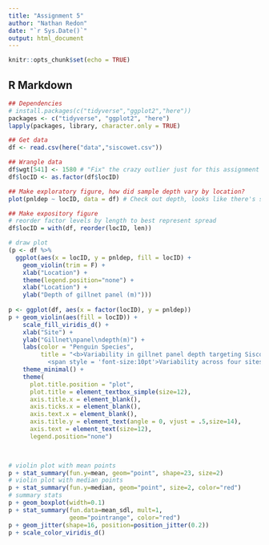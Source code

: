 ```yaml
---
title: "Assignment 5"
author: "Nathan Redon"
date: "`r Sys.Date()`"
output: html_document
---
```


```r
knitr::opts_chunk$set(echo = TRUE)
```

## R Markdown
```r
## Dependencies
# install.packages(c("tidyverse","ggplot2","here"))
packages <- c("tidyverse", "ggplot2", "here")
lapply(packages, library, character.only = TRUE)

## Get data
df <- read.csv(here("data","siscowet.csv"))

## Wrangle data
df$wgt[541] <- 1580 # "Fix" the crazy outlier just for this assignment
df$locID <- as.factor(df$locID)

## Make exploratory figure, how did sample depth vary by location?
plot(pnldep ~ locID, data = df) # Check out depth, looks like there's some variability

## Make expository figure
# reorder factor levels by length to best represent spread
df$locID = with(df, reorder(locID, len))

# draw plot
(p <- df %>%
  ggplot(aes(x = locID, y = pnldep, fill = locID) + 
    geom_violin(trim = F) +
    xlab("Location") +
    theme(legend.position="none") +
    xlab("Location") +
    ylab("Depth of gillnet panel (m)")))
  
p <- ggplot(df, aes(x = factor(locID), y = pnldep))
p + geom_violin(aes(fill = locID)) +
    scale_fill_viridis_d() +
    xlab("Site") +
    ylab("Gillnet\npanel\ndepth(m)") +
    labs(color = "Penguin Species",
         title = "<b>Variability in gillnet panel depth targeting Siscowet Lake Trout in Lake Superior</b><br>
           <span style = 'font-size:10pt'>Variability across four sites, <span       style='color:#410155'>Grand Marais</span>, <span style='color:#3A6890'>Deer Park </span>, <span style='color:#4DB777'>Blind Sucker</span>, and <span style='color:#FAE600'>Little Lake Harbor</span>.</span>")+
    theme_minimal() + 
    theme(
      plot.title.position = "plot",
      plot.title = element_textbox_simple(size=12),
      axis.title.x = element_blank(),
      axis.ticks.x = element_blank(),
      axis.text.x = element_blank(),
      axis.title.y = element_text(angle = 0, vjust = .5,size=14),
      axis.text = element_text(size=12),
      legend.position="none")

  

# violin plot with mean points
p + stat_summary(fun.y=mean, geom="point", shape=23, size=2)
# violin plot with median points
p + stat_summary(fun.y=median, geom="point", size=2, color="red")
# summary stats
p + geom_boxplot(width=0.1)
p + stat_summary(fun.data=mean_sdl, mult=1, 
                 geom="pointrange", color="red")
p + geom_jitter(shape=16, position=position_jitter(0.2))
p + scale_color_viridis_d()




```
